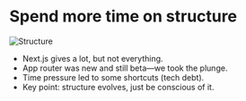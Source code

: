 

<Columns columns={2}>

<Column>
<CentralContent>

# Spend more time on structure

</CentralContent>
</Column>
<Column>
<CentralContent>
<Image src={structure} alt="Structure" unoptimized />
  </CentralContent>
</Column>
</Columns>


<Notes>

- Next.js gives a lot, but not everything.
- App router was new and still beta—we took the plunge.
- Time pressure led to some shortcuts (tech debt).
- Key point: structure evolves, just be conscious of it.

</Notes>